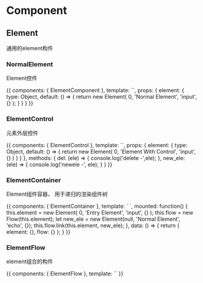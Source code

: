 

<Meta title='Component/Element'/>


# Component

## Element

通用的element构件

### NormalElement

Element控件

<Preview>
    <Story name='normal-element'>{{
        components: {
            ElementComponent
        },
        template: `<element-component :element='element'></element-component>`,
        props: {
            element: {
                type: Object,
                default: () => {
                    return new Element(
                        0, 'Normal Element', 'input', {}
                    );
                }
            }
        }
    }}</Story>
</Preview>

### ElementControl

元素外层控件

<Preview>
    <Story name='element-control'>{{
        components: {
            ElementControl
        },
        template: `<element-control :element='element' @del='del' @newele='new_ele'></element-control>`,
        props: {
            element: {
                type: Object,
                default: () => {
                    return new Element(
                        0, 'Element With Control', 'input', {}
                    )
                }
            }
        },
        methods: {
            del: (ele) => {
                console.log('delete -',ele);
            },
            new_ele: (ele) => {
                console.log('newele -', ele);
            }
        }
    }}</Story>
</Preview>

### ElementContainer

Element组件容器， 用于递归的渲染组件树

<Preview>
    <Story name='element-contianer'>{{
        components: {
            ElementContainer
        },
        template: `
            <element-container :element='element' :flow='flow'></element-container>
        `,
        mounted: function() {
            this.element = new Element(
                0, 'Entry Element', 'input', {}
            );
            this.flow = new Flow(this.element);
            let new_ele = new Element(null, 'Normal Element', 'echo', {});
            this.flow.link(this.element, new_ele);
        },
        data: () => {
            return {
                element: {},
                flow: {}
            };
        }
    }}</Story>
</Preview>

### ElementFlow

element组合的构件

<Preview>
    <Story name='element-flow'>{{
        components: {
            ElementFlow
        },
        template: `<element-flow></element-flow>`
    }}</Story>
</Preview>